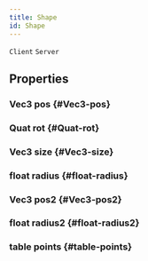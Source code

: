 ```yaml
---
title: Shape
id: Shape
---
```

`Client`
`Server`

## Properties

### Vec3 pos {#Vec3-pos}

### Quat rot {#Quat-rot}

### Vec3 size {#Vec3-size}

### float radius {#float-radius}

### Vec3 pos2 {#Vec3-pos2}

### float radius2 {#float-radius2}

### table points {#table-points}

